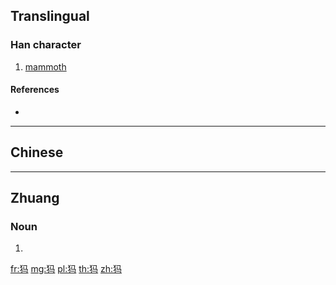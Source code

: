 {{character info/new}}
{{also|獁}}
==Translingual==

===Han character===
{{Han char|rn=94|rad=犬|as=03|sn=6|four=|canj=KHNVM|ids=⿰犭马}}

# [[mammoth]]

====References====
* {{Han ref|kx=0706.171|hdz=21333.150|uh=72B8|ud=29368}}

----

==Chinese==
{{zh-see|獁}}

----

==Zhuang==

===Noun===
{{za-head|noun|t=獁}}

# {{za-sawndip form of|max||horse|ts=s}}

[[fr:犸]]
[[mg:犸]]
[[pl:犸]]
[[th:犸]]
[[zh:犸]]